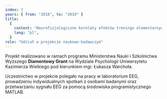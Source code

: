 ```yaml
---
index: 3
years: { from: "2018", to: "2019" }
title:
  {
    content: "Neurofizjologiczne korelaty efektów treningu elementarnych funkcji poznawczych i ich transferu na inteligencję płynną w okresie wczesnej dorosłości",
    lang: "pl",
  }
role: "Udział w projekcie naukowo-badawczym"
---
```


Projekt realizowano w ramach programu Ministerstwa Nauki i Szkolnictwa Wyższego <strong>Diamentowy Grant</strong> na Wydziale Psychologii Uniwersytetu Kazimierza Wielkiego pod kierunkiem mgr. Łukasza Warchoła.

Uczestnictwo w projekcie polegało na pracy w laboratorium EEG, prowadzeniu indywidualnych spotkań z osobami badanymi oraz przetwarzaniu sygnału EEG za pomocą środowiska programistycznego MATLAB.
